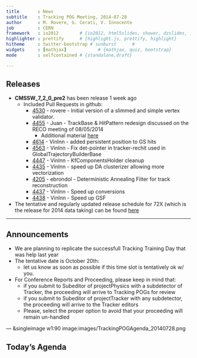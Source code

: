 ```yaml
---
title       : News
subtitle    : Tracking POG Meeting, 2014-07-28
author      : M. Rovere, G. Cerati, V. Innocente
job         : CERN
framework   : io2012        # {io2012, html5slides, shower, dzslides, ...}
highlighter : prettify      # {highlight.js, prettify, highlight}
hitheme     : twitter-bootstrap # sunburst      #
widgets     : [mathjax]            # {mathjax, quiz, bootstrap}
mode        : selfcontained # {standalone,draft}

---
```


## Releases

* **CMSSW_7_2_0_pre2** has been release 1 week ago
    * Included Pull Requests in github:
        * [4530](https://github.com/cms-sw/cmssw/pull/4530) - rovere - <font class="red bold">Initial version of a slimmed and simple vertex validator.</font>
        * [4455](https://github.com/cms-sw/cmssw/pull/4455) - Juan - <font class="red bold">TrackBase & HitPattern redesign discussed on the RECO meeting of 08/05/2014</font>
            * Additional material [here](https://indico.cern.ch/event/327055/contribution/6/material/slides/0.pdf)
        * [4614](https://github.com/cms-sw/cmssw/pull/4614) - VinInn - <font class="red bold">added persistent position to GS hits</font>
        * [4563](https://github.com/cms-sw/cmssw/pull/4563) - VinInn - <font class="red bold">Fix det-pointer in tracker-rechit used in GlobalTrajectoryBuilderBase</font>
        * [4447](https://github.com/cms-sw/cmssw/pull/4447) - VinInn - <font class="red bold">KfComponentsHolder cleanup</font>
        * [4435](https://github.com/cms-sw/cmssw/pull/4435) - VinInn - <font class="red bold">speed up DA clusterizer allowing more vectorization</font>
        * [4205](https://github.com/cms-sw/cmssw/pull/4205) - ebrondol - <font class="red bold">Deterministic Annealing Filter for track reconstruction</font>
        * [4437](https://github.com/cms-sw/cmssw/pull/4437) - VinInn - <font class="red bold">Speed up conversions</font>
        * [4438](https://github.com/cms-sw/cmssw/pull/4438) - VinInn - <font class="red bold">Speed up GSF</font>
* The tentative and regularly updated release schedule for 72X (which is the release for 2014 data taking) can be found [here](https://twiki.cern.ch/twiki/bin/view/CMS/CMSSW_7_2_0)

---

## Announcements

* We are planning to replicate the successfull Tracking Training Day that was help last year
* The <font class="red bold">tentative</font> date is October 20th:
    * let us know as soon as possible if this time slot is tentatively ok w/ you.
* For Conference Reports and Proceeding, please keep in mind that:
    * if you submit to Subeditor of project<font class="red bold">Physics</font> with a subdetector of <font class="red bold">Tracker</font>, the proceeding will arrive to Tracking POGs for review
    * if you submit to Subeditor of project<font class="red bold">Tracker</font> with <font class="red bold">any</font> subdetector, the proceeding will arrive to the Tracker editors
    * <font class="red bold">Please, select the proper option to avoid that your proceeding will remain un-handled</font> 

--- &singleimage w1:90 image:images/TrackingPOGAgenda_20140728.png

## Today's Agenda








